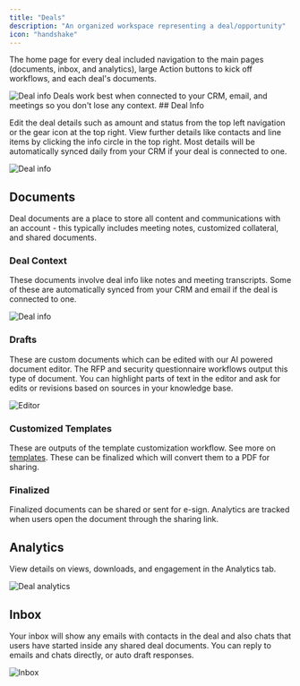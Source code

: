 ```yaml
---
title: "Deals"
description: "An organized workspace representing a deal/opportunity"
icon: "handshake"
---
```

The home page for every deal included navigation to the main pages (documents, inbox, and analytics), large Action buttons to kick off workflows, and each deal's documents.

<img src="/images/deal-home.png" alt="Deal info" />

<Tip>
Deals work best when connected to your CRM, email, and meetings so you don't lose any context.
</Tip>
## Deal Info

Edit the deal details such as amount and status from the top left navigation or the gear icon at the top right. View further details like contacts and line items by clicking the info circle in the top right.
Most details will be automatically synced daily from your CRM if your deal is connected to one.

<img src="/images/dealinfo.png" alt="Deal info" />

## Documents

Deal documents are a place to store all content and communications with an account - this typically includes meeting notes, customized collateral, and shared documents.

### Deal Context

These documents involve deal info like notes and meeting transcripts. Some of these are automatically synced from your CRM and email if the deal is connected to one.

<img src="/images/deal-context.png" alt="Deal info" />

### Drafts

These are custom documents which can be edited with our AI powered document editor.
The RFP and security questionnaire workflows output this type of document. You can highlight parts of text in the editor
and ask for edits or revisions based on sources in your knowledge base.

<img src="/images/editor.png" alt="Editor" />

### Customized Templates

These are outputs of the template customization workflow. See more on [templates](/concepts/templates). These can be finalized which will convert them to a PDF for sharing.

### Finalized

Finalized documents can be shared or sent for e-sign. Analytics are tracked when users open the document through the sharing link.

## Analytics

View details on views, downloads, and engagement in the Analytics tab.

<img src="/images/deal-analytics.png" alt="Deal analytics" />

## Inbox

Your inbox will show any emails with contacts in the deal and also chats that users have started inside any shared deal documents.
You can reply to emails and chats directly, or auto draft responses.

<img src="/images/inbox.png" alt="Inbox" />
